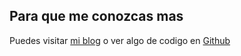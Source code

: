 ## Para que me conozcas mas

Puedes visitar [mi blog](https://www.lekoarts.de?utm_source=cara&utm_medium=Starter) o ver algo de codigo en [Github](https://www.twitter.com/lekoarts_de) 
